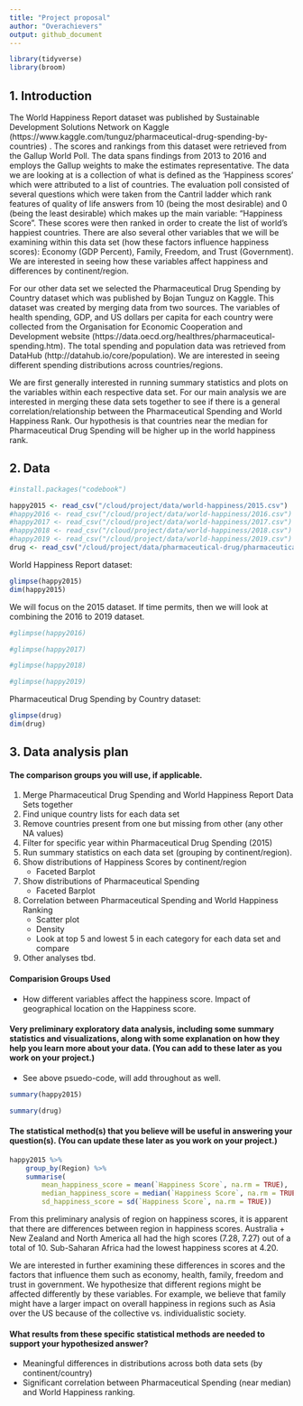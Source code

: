 ```yaml
---
title: "Project proposal"
author: "Overachievers"
output: github_document
---
```


```r
library(tidyverse)
library(broom)
```

## 1. Introduction

The World Happiness Report dataset was published by Sustainable Development Solutions Network on Kaggle (https://www.kaggle.com/tunguz/pharmaceutical-drug-spending-by-countries) . The scores and rankings from this dataset were retrieved from the Gallup World Poll. The data spans findings from 2013 to 2016 and employs the Gallup weights to make the estimates representative. The data we are looking at is a collection of what is defined as the ‘Happiness scores’ which were attributed to a list of  countries. The evaluation poll consisted of several questions which were taken from the Cantril ladder which rank features of quality of life answers from 10 (being the most desirable) and 0 (being the least desirable) which makes up the main variable: “Happiness Score”. These scores were then ranked in order to create the list of world’s happiest countries.  There are also several other variables that we will be examining within this data set (how these factors influence happiness scores): Economy (GDP Percent), Family, Freedom, and Trust (Government). We are interested in seeing how these variables affect happiness and differences by continent/region. 

For our other data set we selected the Pharmaceutical Drug Spending by Country dataset which was published by Bojan Tunguz on Kaggle. This dataset was created by merging data from two sources. The variables of health spending, GDP, and US dollars per capita for each country were collected from the Organisation for Economic Cooperation and Development website (https://data.oecd.org/healthres/pharmaceutical-spending.htm). The total spending and population data was retrieved from DataHub (http://datahub.io/core/population). We are interested in seeing different spending distributions across countries/regions. 

We are first generally interested in running summary statistics and plots on the variables within each respective data set. For our main analysis we are interested in merging these data sets together to see if there is a general correlation/relationship between the Pharmaceutical Spending and World Happiness Rank. Our hypothesis is that countries near the median for Pharmaceutical Drug Spending will be higher up in the world happiness rank.


## 2. Data

```r
#install.packages("codebook")
```

```r
happy2015 <- read_csv("/cloud/project/data/world-happiness/2015.csv")
#happy2016 <- read_csv("/cloud/project/data/world-happiness/2016.csv")
#happy2017 <- read_csv("/cloud/project/data/world-happiness/2017.csv")
#happy2018 <- read_csv("/cloud/project/data/world-happiness/2018.csv")
#happy2019 <- read_csv("/cloud/project/data/world-happiness/2019.csv")
drug <- read_csv("/cloud/project/data/pharmaceutical-drug/pharmaceutical_data_csv.csv")
```
World Happiness Report dataset: 

```r
glimpse(happy2015)
dim(happy2015)
```
We will focus on the 2015 dataset. If time permits, then we will look at combining the 2016 to 2019 dataset. 

```r
#glimpse(happy2016)
```

```r
#glimpse(happy2017)
```

```r
#glimpse(happy2018)
```

```r
#glimpse(happy2019)
```

Pharmaceutical Drug Spending by Country dataset: 

```r
glimpse(drug)
dim(drug)
```

## 3. Data analysis plan
#### The comparison groups you will use, if applicable.

1. Merge Pharmaceutical Drug Spending and World Happiness Report Data Sets together 
2. Find unique country lists for each data set
3. Remove countries present from one but missing from other (any other NA values)
4. Filter for specific year within Pharmaceutical Drug Spending (2015)
5. Run summary statistics on each data set (grouping by continent/region). 
6. Show distributions of Happiness Scores by continent/region
    * Faceted Barplot
7. Show distributions of Pharmaceutical Spending 
    * Faceted Barplot
8. Correlation between Pharmaceutical Spending and World Happiness Ranking
    * Scatter plot
    * Density
    * Look at top 5 and lowest 5 in each category for each data set and compare
9. Other analyses tbd.
 
#### Comparision Groups Used

* How different variables affect the happiness score. Impact of geographical location on the Happiness score. 
 
 
#### Very preliminary exploratory data analysis, including some summary statistics and visualizations, along with some explanation on how they help you learn more about your data. (You can add to these later as you work on your project.)

* See above psuedo-code, will add throughout as well. 

```r
summary(happy2015)
```

```r
summary(drug)
```

#### The statistical method(s) that you believe will be useful in answering your question(s). (You can update these later as you work on your project.)

```r
happy2015 %>%
    group_by(Region) %>%
    summarise(
        mean_happiness_score = mean(`Happiness Score`, na.rm = TRUE), 
        median_happiness_score = median(`Happiness Score`, na.rm = TRUE), 
        sd_happiness_score = sd(`Happiness Score`, na.rm = TRUE))                              
```
From this preliminary analysis of region on happiness scores, it is apparent that there are differences between region in happiness scores. Australia + New Zealand and North America all had the high scores (7.28, 7.27) out of a total of 10. Sub-Saharan Africa had the lowest happiness scores at 4.20. 

We are interested in further examining these differences in scores and the factors that influence them such as economy, health, family, freedom and trust in government. We hypothesize that different regions might be affected differently by these variables. For example, we believe that family might have a larger impact on overall happiness in regions such as Asia over the US because of the collective vs. individualistic society. 


#### What results from these specific statistical methods are needed to support your hypothesized answer?

* Meaningful differences in distributions across both data sets (by continent/country)
* Significant correlation between Pharmaceutical Spending (near median) and World Happiness ranking.
